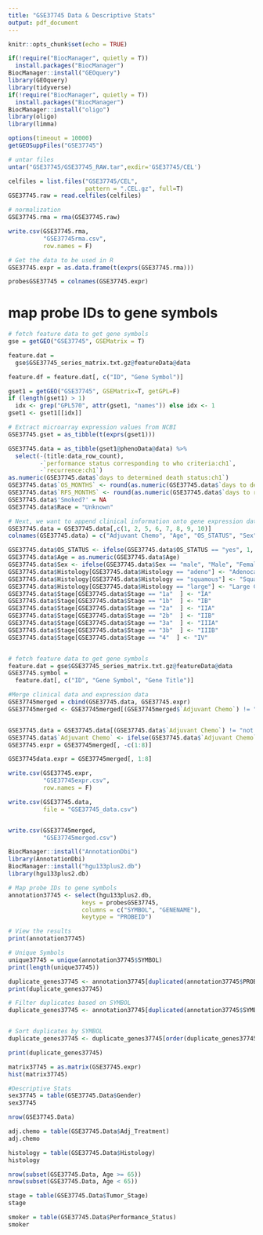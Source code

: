 ```yaml
---
title: "GSE37745 Data & Descriptive Stats"
output: pdf_document
---
```


```r
knitr::opts_chunk$set(echo = TRUE)
```

```r
if(!require("BiocManager", quietly = T))
  install.packages("BiocManager")
BiocManager::install("GEOquery")
library(GEOquery) 
library(tidyverse)
if(!require("BiocManager", quietly = T))
  install.packages("BiocManager")
BiocManager::install("oligo")
library(oligo)
library(limma)
```

```r
options(timeout = 10000)
getGEOSuppFiles("GSE37745")

# untar files
untar("GSE37745/GSE37745_RAW.tar",exdir='GSE37745/CEL')

celfiles = list.files("GSE37745/CEL",
                      pattern = ".CEL.gz", full=T)
GSE37745.raw = read.celfiles(celfiles)

# normalization 
GSE37745.rma = rma(GSE37745.raw)

write.csv(GSE37745.rma, 
          "GSE37745rma.csv",
          row.names = F)

# Get the data to be used in R
GSE37745.expr = as.data.frame(t(exprs(GSE37745.rma)))

probesGSE37745 = colnames(GSE37745.expr)


```

# map probe IDs to gene symbols
```r
# fetch feature data to get gene symbols
gse = getGEO("GSE37745", GSEMatrix = T)

feature.dat = 
  gse$GSE37745_series_matrix.txt.gz@featureData@data

feature.df = feature.dat[, c("ID", "Gene Symbol")]

gset1 = getGEO("GSE37745", GSEMatrix=T, getGPL=F)
if (length(gset1) > 1) 
  idx <- grep("GPL570", attr(gset1, "names")) else idx <- 1
gset1 <- gset1[[idx]]

# Extract microarray expression values from NCBI
GSE37745.gset = as_tibble(t(exprs(gset1)))

GSE37745.data = as_tibble(gset1@phenoData@data) %>%
  select(-(title:data_row_count),
         -`performance status corresponding to who criteria:ch1`,
         -`recurrence:ch1`)
as.numeric(GSE37745.data$`days to determined death status:ch1`)
GSE37745.data$`OS_MONTHS` <- round(as.numeric(GSE37745.data$`days to determined death status:ch1`) / 30.44, 2)
GSE37745.data$`RFS_MONTHS` <- round(as.numeric(GSE37745.data$`days to recurrence / to last visit:ch1`) / 30.44, 2)
GSE37745.data$'Smoked?' = NA
GSE37745.data$Race = "Unknown"

# Next, we want to append clinical information onto gene expression data
GSE37745.data = GSE37745.data[,c(1, 2, 5, 6, 7, 8, 9, 10)] 
colnames(GSE37745.data) = c("Adjuvant Chemo", "Age", "OS_STATUS", "Sex", "Histology", "Stage", "OS_MONTHS", "RFS_MONTHS")

GSE37745.data$OS_STATUS <- ifelse(GSE37745.data$OS_STATUS == "yes", 1, 0)
GSE37745.data$Age = as.numeric(GSE37745.data$Age)
GSE37745.data$Sex <- ifelse(GSE37745.data$Sex == "male", "Male", "Female")
GSE37745.data$Histology[GSE37745.data$Histology == "adeno"] <- "Adenocarcinoma"
GSE37745.data$Histology[GSE37745.data$Histology == "squamous"] <- "Squamous Cell Carcinoma"
GSE37745.data$Histology[GSE37745.data$Histology == "large"] <- "Large Cell Carcinoma"
GSE37745.data$Stage[GSE37745.data$Stage == "1a"  ] <- "IA"
GSE37745.data$Stage[GSE37745.data$Stage == "1b"  ] <- "IB"
GSE37745.data$Stage[GSE37745.data$Stage == "2a"  ] <- "IIA"
GSE37745.data$Stage[GSE37745.data$Stage == "2b"  ] <- "IIB"
GSE37745.data$Stage[GSE37745.data$Stage == "3a"  ] <- "IIIA"
GSE37745.data$Stage[GSE37745.data$Stage == "3b"  ] <- "IIIB"
GSE37745.data$Stage[GSE37745.data$Stage == "4"  ] <- "IV"


# fetch feature data to get gene symbols
feature.dat = gse$GSE37745_series_matrix.txt.gz@featureData@data 
GSE37745.symbol = 
  feature.dat[, c("ID", "Gene Symbol", "Gene Title")]

```


```r
#Merge clinical data and expression data
GSE37745merged = cbind(GSE37745.data, GSE37745.expr)
GSE37745merged <- GSE37745merged[(GSE37745merged$`Adjuvant Chemo`) != "not known", ]


GSE37745.data = GSE37745.data[(GSE37745.data$`Adjuvant Chemo`) != "not known", ]
GSE37745.data$`Adjuvant Chemo` <- ifelse(GSE37745.data$`Adjuvant Chemo` == "yes", 1, 0)
GSE37745.expr = GSE37745merged[, -c(1:8)]

GSE37745data.expr = GSE37745merged[, 1:8]
```

```r
write.csv(GSE37745.expr, 
          "GSE37745expr.csv",
          row.names = F)

write.csv(GSE37745.data, 
          file = "GSE37745_data.csv")


write.csv(GSE37745merged, 
          "GSE37745merged.csv")
```

```r
BiocManager::install("AnnotationDbi")
library(AnnotationDbi)
BiocManager::install("hgu133plus2.db")
library(hgu133plus2.db)

# Map probe IDs to gene symbols
annotation37745 <- select(hgu133plus2.db,
                     keys = probesGSE37745,
                     columns = c("SYMBOL", "GENENAME"),
                     keytype = "PROBEID")

# View the results
print(annotation37745)

# Unique Symbols
unique37745 = unique(annotation37745$SYMBOL)
print(length(unique37745))

duplicate_genes37745 <- annotation37745[duplicated(annotation37745$PROBEID), ]
print(duplicate_genes37745)

# Filter duplicates based on SYMBOL
duplicate_genes37745 <- annotation37745[duplicated(annotation37745$SYMBOL) | duplicated(annotation37745$SYMBOL, fromLast = TRUE), ]


# Sort duplicates by SYMBOL
duplicate_genes37745 <- duplicate_genes37745[order(duplicate_genes37745$SYMBOL), ]

print(duplicate_genes37745)
```

```r
matrix37745 = as.matrix(GSE37745.expr)
hist(matrix37745)
```


```r
#Descriptive Stats
sex37745 = table(GSE37745.Data$Gender)
sex37745

nrow(GSE37745.Data)

adj.chemo = table(GSE37745.Data$Adj_Treatment)
adj.chemo

histology = table(GSE37745.Data$Histology)
histology

nrow(subset(GSE37745.Data, Age >= 65))
nrow(subset(GSE37745.Data, Age < 65))

stage = table(GSE37745.Data$Tumor_Stage)
stage

smoker = table(GSE37745.Data$Performance_Status)
smoker
```





